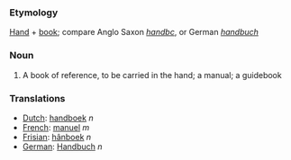 ===Etymology===
[[Hand]] + [[book]]; compare Anglo Saxon ''[[handbc]]'', or German ''[[handbuch]]''
===Noun===
#A book of reference, to be carried in the hand; a manual; a guidebook
===Translations===
*[[Dutch]]: [[handboek]] ''n''
*[[French]]: [[manuel]] ''m''
*[[Frisian]]: [[hânboek]] ''n''
*[[German]]: [[Handbuch]] ''n''